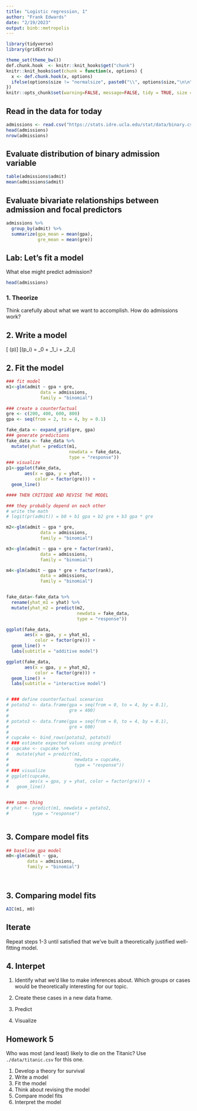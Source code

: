 ```yaml
---
title: "Logistic regression, 1"
author: "Frank Edwards"
date: "2/19/2023"
output: binb::metropolis
---
```


```r
library(tidyverse)
library(gridExtra)

theme_set(theme_bw())
def.chunk.hook  <- knitr::knit_hooks$get("chunk")
knitr::knit_hooks$set(chunk = function(x, options) {
  x <- def.chunk.hook(x, options)
  ifelse(options$size != "normalsize", paste0("\\", options$size,"\n\n", x, "\n\n \\normalsize"), x)
})
knitr::opts_chunk$set(warning=FALSE, message=FALSE, tidy = TRUE, size = "small")
```

## Read in the data for today

```r
admissions <- read.csv("https://stats.idre.ucla.edu/stat/data/binary.csv")
head(admissions)
nrow(admissions)
```

## Evaluate distribution of binary admission variable

```r
table(admissions$admit)
mean(admissions$admit)
```

## Evaluate bivariate relationships between admission and focal predictors

```r
admissions %>% 
  group_by(admit) %>% 
  summarize(gpa_mean = mean(gpa),
            gre_mean = mean(gre))
```

## Lab: Let's fit a model

What else might predict admission?

```r
head(admissions)
```

### 1. Theorize

Think carefully about what we want to accomplish. How do admissions work?

## 2. Write a model 

\[\textrm{admit} \sim \textrm{Bernoulli}(p)\]
\[\textrm{logit}(p_i) = \beta_0 + \beta_1\textrm{GPA}_i + \beta_2\textrm{GRE}_i\]

## 2. Fit the model

```r
### fit model
m1<-glm(admit ~ gpa + gre, 
             data = admissions,
             family = "binomial")

### create a counterfactual
gre <- c(200, 400, 600, 800)
gpa <- seq(from = 2, to = 4, by = 0.1)

fake_data <- expand_grid(gre, gpa)
### generate predictions
fake_data <- fake_data %>% 
  mutate(yhat = predict(m1,
                        newdata = fake_data,
                        type = "response"))
### visualize
p1<-ggplot(fake_data,
       aes(x = gpa, y = yhat,
           color = factor(gre))) + 
  geom_line()

#### THEN CRITIQUE AND REVISE THE MODEL

### they probably depend on each other
# write the math
# logit(pr(admit)) = b0 + b1 gpa + b2 gre + b3 gpa * gre

m2<-glm(admit ~ gpa * gre, 
             data = admissions,
             family = "binomial")

m3<-glm(admit ~ gpa + gre + factor(rank), 
             data = admissions,
             family = "binomial")

m4<-glm(admit ~ gpa * gre + factor(rank), 
             data = admissions,
             family = "binomial")


fake_data<-fake_data %>% 
  rename(yhat_m1 = yhat) %>% 
  mutate(yhat_m2 = predict(m2,
                           newdata = fake_data,
                           type = "response"))

ggplot(fake_data,
       aes(x = gpa, y = yhat_m1,
           color = factor(gre))) + 
  geom_line() + 
  labs(subtitle = "additive model")

ggplot(fake_data,
       aes(x = gpa, y = yhat_m2,
           color = factor(gre))) + 
  geom_line() + 
  labs(subtitle = "interactive model")


# ### define counterfactual scenarios
# potato2 <- data.frame(gpa = seq(from = 0, to = 4, by = 0.1),
#                       gre = 400) 
# 
# potato3 <- data.frame(gpa = seq(from = 0, to = 4, by = 0.1),
#                       gre = 600) 
# 
# cupcake <- bind_rows(potato2, potato3)
# ### estimate expected values using predict
# cupcake <- cupcake %>% 
#   mutate(yhat = predict(m1, 
#                         newdata = cupcake, 
#                         type = "response"))
# ### visualize
# ggplot(cupcake,
#        aes(x = gpa, y = yhat, color = factor(gre))) + 
#   geom_line()


### same thing
# yhat <- predict(m1, newdata = potato2,
#         type = "response")



```

## 3. Compare model fits

```r
## baseline gpa model
m0<-glm(admit ~ gpa,
        data = admissions,
        family = "binomial")




```

## 3. Comparing model fits

```r
AIC(m1, m0)
```

## Iterate

Repeat steps 1-3 until satisfied that we've built a theoretically justified well-fitting model. 

## 4. Interpet

1. Identify what we'd like to make inferences about. Which groups or cases would be theoretically interesting for our topic.

2. Create these cases in a new data frame.

3. Predict

4. Visualize

## Homework 5

Who was most (and least) likely to die on the Titanic? Use `./data/titanic.csv` for this one.

1. Develop a theory for survival
2. Write a model
3. Fit the model
4. Think about revising the model
5. Compare model fits
6. Interpret the model 

